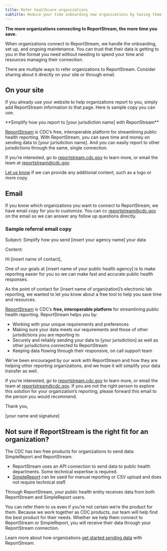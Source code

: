 ```yaml
---
title: Refer healthcare organizations
subtitle: Reduce your time onboarding new organizations by having them connect directly to ReportStream
---
```


<LayoutSidenav>
<Sidenav/>
</LayoutSidenav>

**The more organizations connecting to ReportStream, the more time you save.**

When organizations connect to ReportStream, we handle the onboarding, set up, and ongoing maintenance. 
You can trust that their data is getting to you in the format you need without needing to spend your 
time and resources managing their connection.

There are multiple ways to refer organizations to ReportStream. Consider sharing about it directly 
on your site or through email.

## On your site

If you already use your website to help organizations report to you, simply add ReportStream information to that page. Here is sample copy you can use.

<SummaryBox>
**Simplify how you report to [your jurisdiction name] with ReportStream**

[ReportStream](https://reportstream.cdc.gov/) is CDC’s free, interoperable platform for streamlining public health reporting. With ReportStream, you can save time and money on sending data to [your jurisdiction name]. And you can easily report to other jurisdictions through the same, single connection.

If you’re interested, go to [reportstream.cdc.gov](https://reportstream.cdc.gov) to learn more, or email the team at reportstream@cdc.gov.
</SummaryBox>

[Let us know](https://app.smartsheetgov.com/b/form/48f580abb9b440549b1a9cf996ba6957) if we can provide any additional content, such as a logo or more copy.

## Email

If you know which organizations you want to connect to ReportStream, we have email copy for you to customize. You can cc reportstream@cdc.gov on the email so we can answer any follow up questions directly.

### Sample referral email copy

Subject: Simplify how you send [insert your agency name] your data

Content:

<SummaryBox>
Hi [insert name of contact],

One of our goals at [insert name of your public health agency] is to make reporting easier for you so we can make fast and accurate public health responses.

As the point of contact for [insert name of organization]’s electronic lab reporting, we wanted to let you know about a free tool to help you save time and resources.

[ReportStream](https://reportstream.cdc.gov) is CDC’s **free, interoperable platform** for streamlining public health reporting. ReportStream helps you by:
- Working with your unique requirements and preferences
- Making sure your data meets our requirements and those of other jurisdictions you are reporting to
- Securely and reliably sending your data to [your jurisdiction] as well as other jurisdictions connected to ReportStream
- Keeping data flowing through their responsive, on call support team

We’ve been encouraged by our work with ReportStream and how they are helping other reporting organizations, and we hope it will simplify your data transfer as well.

If you’re interested, go to [reportstream.cdc.gov](https://reportstream.cdc.gov) to learn more, or email the team at reportstream@cdc.gov. If you are not the right person to explore this solution for your organization’s reporting, please forward this email to the person you would recommend.

Thank you,

[your name and signature]
</SummaryBox>

## Not sure if ReportStream is the right fit for an organization?

The CDC has two free products for organizations to send data: SimpleReport and ReportStream.

- ReportStream uses an API connection to send data to public health departments. Some technical expertise is required.
- [SimpleReport](https://www.simplereport.gov) can be used for manual reporting or CSV upload and does not require technical staff.

Through ReportStream, your public health entity receives data from both ReportStream and SimpleReport users.

You can refer them to us even if you’re not certain we’re the product for them. Because we work together as CDC products, our team will help find the best product for their needs. Whether we help them connect to ReportStream or SimpleReport, you will receive their data through your ReportStream connection.

Learn more about how organizations [get started sending data](/getting-started/sending-data) with ReportStream.